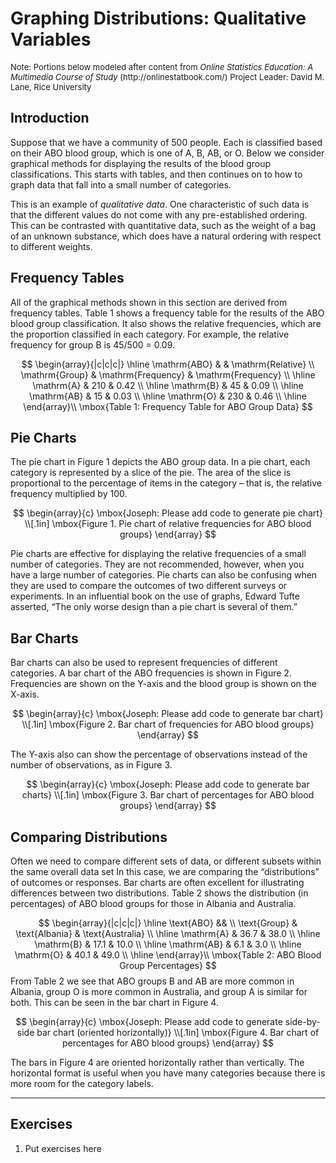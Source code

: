 # Graphing Distributions: Qualitative Variables

 <font size="2"> Note: Portions below modeled after content from
 *Online Statistics Education: A Multimedia Course of Study* 
 (http://onlinestatbook.com/) Project Leader: David M. Lane, Rice University </font>

## Introduction

Suppose that we have a community of 500 people.  Each is classified based on 
their ABO blood group, which is one of A, B, AB, or O.  Below we consider
graphical methods for displaying the results of the blood group classifications.
This starts with tables, and then continues on to how to graph data that 
fall into a small number of categories. 

This is an example of *qualitative data*.  One characteristic of such data is
that the different values do not come with any pre-established ordering.
This can be contrasted with quantitative data, such as the weight of a bag of an 
unknown substance, which does have a natural ordering with respect to 
different weights.

## Frequency Tables

All of the graphical methods shown in this section are derived from frequency 
tables. Table 1 shows a frequency table for the results of the ABO blood group
classification.  It also shows the 
relative frequencies, which are the proportion classified in each category. 
For example, the relative frequency for group B is 45/500 = 0.09.

$$
\begin{array}{|c|c|c|} \hline
\mathrm{ABO} & & \mathrm{Relative} \\
\mathrm{Group} & \mathrm{Frequency} & \mathrm{Frequency} \\ \hline
\mathrm{A} & 210 & 0.42 \\  \hline
\mathrm{B} & 45  & 0.09 \\  \hline
\mathrm{AB} & 15 & 0.03 \\  \hline
\mathrm{O} & 230 & 0.46 \\  \hline
\end{array}\\
\mbox{Table 1: Frequency Table for ABO Group Data}
$$

## Pie Charts

The pie chart in Figure 1 depicts the ABO group data. In a pie chart, 
each category is represented by a slice of the pie. The area of the slice is 
proportional to the percentage of items in the category -- that is, the 
relative frequency multiplied by 100. 

$$
\begin{array}{c}
\mbox{Joseph: Please add code to generate pie chart} \\[.1in]
\mbox{Figure 1. Pie chart of relative frequencies for ABO blood groups}
\end{array}
$$


Pie charts are effective for displaying the relative frequencies of a small 
number of categories. They are not recommended, however, when you have a large 
number of categories. Pie charts can also be confusing when they are used to 
compare the outcomes of two different surveys or experiments. In an influential 
book on the use of graphs, Edward Tufte asserted, "The only worse design than 
a pie chart is several of them."


## Bar Charts

Bar charts can also be used to represent frequencies of different categories. 
A bar chart of the ABO frequencies is shown in Figure 2. Frequencies are shown 
on the Y-axis and the blood group is shown on the X-axis. 

$$
\begin{array}{c}
\mbox{Joseph: Please add code to generate bar chart} \\[.1in]
\mbox{Figure 2. Bar chart of frequencies for ABO blood groups}
\end{array}
$$

The Y-axis also can show the percentage of observations
instead of the number of observations, as in Figure 3. 

$$
\begin{array}{c}
\mbox{Joseph: Please add code to generate bar charts} \\[.1in]
\mbox{Figure 3. Bar chart of percentages for ABO blood groups}
\end{array}
$$

## Comparing Distributions

Often we need to compare different sets of data, or different subsets
within the same overall data set In this case, we are comparing the 
"distributions" of outcomes or responses. Bar charts are 
often excellent for illustrating differences between two distributions.  Table
2 shows the distribution (in percentages) of ABO blood groups for those in
Albania and Australia.

$$
\begin{array}{|c|c|c|} \hline
\text{ABO} && \\
\text{Group} & \text{Albania} & \text{Australia} \\ \hline
\mathrm{A} & 36.7 & 38.0 \\  \hline
\mathrm{B} & 17.1 & 10.0 \\  \hline
\mathrm{AB} & 6.1 & 3.0 \\  \hline
\mathrm{O} & 40.1 & 49.0 \\  \hline
\end{array}\\
\mbox{Table 2: ABO Blood Group Percentages}
$$
From Table 2 we see that ABO groups B and AB are more common in Albania, 
group O is more common in Australia, and group A is similar for both.
This can be seen in the bar chart in Figure 4.

$$
\begin{array}{c}
\mbox{Joseph: Please add code to generate side-by-side bar chart 
(oriented horizontally)} \\[.1in]
\mbox{Figure 4. Bar chart of percentages for ABO blood groups}
\end{array}
$$

The bars in Figure 4 are oriented horizontally rather than vertically. The 
horizontal format is useful when you have many categories because there is more 
room for the category labels. 

---

## Exercises

1. $\text{Put exercises here}$
